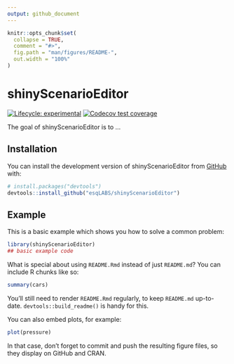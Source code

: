 ```yaml
---
output: github_document
---
```


<!-- README.md is generated from README.Rmd. Please edit that file -->

```r
knitr::opts_chunk$set(
  collapse = TRUE,
  comment = "#>",
  fig.path = "man/figures/README-",
  out.width = "100%"
)
```

# shinyScenarioEditor

<!-- badges: start -->
[![Lifecycle: experimental](https://img.shields.io/badge/lifecycle-experimental-orange.svg)](https://lifecycle.r-lib.org/articles/stages.html#experimental)
[![Codecov test coverage](https://codecov.io/gh/esqLABS/shinyScenarioEditor/branch/main/graph/badge.svg)](https://app.codecov.io/gh/esqLABS/shinyScenarioEditor?branch=main)
<!-- badges: end -->

The goal of shinyScenarioEditor is to ...

## Installation

You can install the development version of shinyScenarioEditor from [GitHub](https://github.com/) with:

``` r
# install.packages("devtools")
devtools::install_github("esqLABS/shinyScenarioEditor")
```

## Example

This is a basic example which shows you how to solve a common problem:

```r
library(shinyScenarioEditor)
## basic example code
```

What is special about using `README.Rmd` instead of just `README.md`? You can include R chunks like so:

```r
summary(cars)
```

You'll still need to render `README.Rmd` regularly, to keep `README.md` up-to-date. `devtools::build_readme()` is handy for this.

You can also embed plots, for example:

```r
plot(pressure)
```

In that case, don't forget to commit and push the resulting figure files, so they display on GitHub and CRAN.
